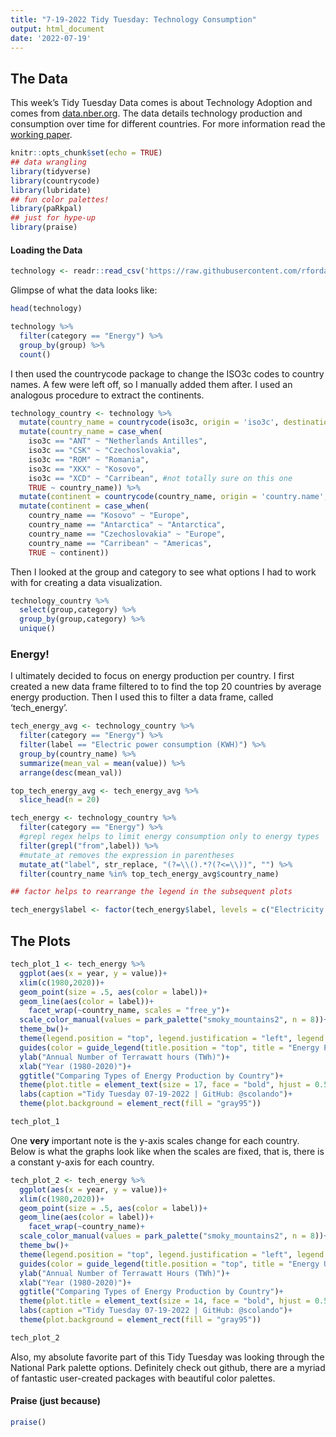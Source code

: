 ```yaml
---
title: "7-19-2022 Tidy Tuesday: Technology Consumption"
output: html_document
date: '2022-07-19'
---
```


## The Data

This week's Tidy Tuesday Data comes is about Technology Adoption and comes from [data.nber.org](https://data.nber.org/data-appendix/w15319/). The data details technology production and consumption over time for different countries. For more information read the [working paper](https://www.cgdev.org/sites/default/files/technology-and-development-exploration-data.pdf). 

```r
knitr::opts_chunk$set(echo = TRUE)
## data wrangling
library(tidyverse)
library(countrycode)
library(lubridate)
## fun color palettes!
library(paRkpal)
## just for hype-up
library(praise)
```

#### Loading the Data

```r
technology <- readr::read_csv('https://raw.githubusercontent.com/rfordatascience/tidytuesday/master/data/2022/2022-07-19/technology.csv')
```
Glimpse of what the data looks like:

```r
head(technology)
```
```r
technology %>%
  filter(category == "Energy") %>%
  group_by(group) %>%
  count()
```


I then used the countrycode package to change the ISO3c codes to country names. A few were left off, so I manually added them after. I used an analogous procedure to extract the continents.  

```r
technology_country <- technology %>%
  mutate(country_name = countrycode(iso3c, origin = 'iso3c', destination = 'country.name')) %>%
  mutate(country_name = case_when(
    iso3c == "ANT" ~ "Netherlands Antilles",
    iso3c == "CSK" ~ "Czechoslovakia",
    iso3c == "ROM" ~ "Romania",
    iso3c == "XKX" ~ "Kosovo",
    iso3c == "XCD" ~ "Carribean", #not totally sure on this one
    TRUE ~ country_name)) %>%
  mutate(continent = countrycode(country_name, origin = 'country.name', destination = 'continent')) %>%
  mutate(continent = case_when(
    country_name == "Kosovo" ~ "Europe",
    country_name == "Antarctica" ~ "Antarctica",
    country_name == "Czechoslovakia" ~ "Europe",
    country_name == "Carribean" ~ "Americas",
    TRUE ~ continent))
```

Then I looked at the group and category to see what options I had to work with for creating a data visualization.

```r
technology_country %>%
  select(group,category) %>%
  group_by(group,category) %>%
  unique()
```

### Energy!

I ultimately decided to focus on energy production per country. I first created a new data frame filtered to to find the top 20 countries by average energy production. Then I used this to filter a data frame, called 'tech_energy'. 

```r
tech_energy_avg <- technology_country %>%
  filter(category == "Energy") %>%
  filter(label == "Electric power consumption (KWH)") %>%
  group_by(country_name) %>%
  summarize(mean_val = mean(value)) %>%
  arrange(desc(mean_val)) 

top_tech_energy_avg <- tech_energy_avg %>%
  slice_head(n = 20)
```

```r
tech_energy <- technology_country %>%
  filter(category == "Energy") %>%
  #grepl regex helps to limit energy consumption only to energy types
  filter(grepl("from",label)) %>%
  #mutate_at removes the expression in parentheses
  mutate_at("label", str_replace, "(?=\\().*?(?<=\\))", "") %>%
  filter(country_name %in% top_tech_energy_avg$country_name)

## factor helps to rearrange the legend in the subsequent plots

tech_energy$label <- factor(tech_energy$label, levels = c("Electricity from coal ", "Electricity from oil ", "Electricity from gas ", "Electricity from nuclear ", "Electricity from hydro ", "Electricity from wind ", "Electricity from solar ", "Electricity from other renewables "))
```

## The Plots

```r
tech_plot_1 <- tech_energy %>%
  ggplot(aes(x = year, y = value))+
  xlim(c(1980,2020))+
  geom_point(size = .5, aes(color = label))+
  geom_line(aes(color = label))+
    facet_wrap(~country_name, scales = "free_y")+
  scale_color_manual(values = park_palette("smoky_mountains2", n = 8))+
  theme_bw()+
  theme(legend.position = "top", legend.justification = "left", legend.title = element_text(face = "bold"), title = element_text(size = 15), legend.text = element_text(color = "black",size = 11), axis.title = element_text(face = "bold"), legend.background = element_rect(fill = "gray95"), axis.text = element_text(color = "black"), strip.text = element_text(color = "black", face = "bold"))+
  guides(color = guide_legend(title.position = "top", title = "Energy Production Type"))+
  ylab("Annual Number of Terrawatt hours (TWh)")+
  xlab("Year (1980-2020)")+
  ggtitle("Comparing Types of Energy Production by Country")+
  theme(plot.title = element_text(size = 17, face = "bold", hjust = 0.5))+
  labs(caption ="Tidy Tuesday 07-19-2022 | GitHub: @scolando")+
  theme(plot.background = element_rect(fill = "gray95"))

tech_plot_1
```

One **very** important note is the y-axis scales change for each country. Below is what the graphs look like when the scales are fixed, that is, there is a constant y-axis for each country.

```r
tech_plot_2 <- tech_energy %>%
  ggplot(aes(x = year, y = value))+
  xlim(c(1980,2020))+
  geom_point(size = .5, aes(color = label))+
  geom_line(aes(color = label))+
    facet_wrap(~country_name)+
  scale_color_manual(values = park_palette("smoky_mountains2", n = 8))+
  theme_bw()+
  theme(legend.position = "top", legend.justification = "left", legend.title = element_text(face = "bold"), title = element_text(size = 15), legend.text = element_text(color = "black",size = 11), axis.title = element_text(face = "bold"), legend.background = element_rect(fill = "gray95"), axis.text = element_text(color = "black"), strip.text = element_text(color = "black", face = "bold"))+
  guides(color = guide_legend(title.position = "top", title = "Energy Usage Type"))+
  ylab("Annual Number of Terrawatt Hours (TWh)")+
  xlab("Year (1980-2020)")+
  ggtitle("Comparing Types of Energy Production by Country")+
  theme(plot.title = element_text(size = 14, face = "bold", hjust = 0.5))+
  labs(caption ="Tidy Tuesday 07-19-2022 | GitHub: @scolando")+
  theme(plot.background = element_rect(fill = "gray95"))

tech_plot_2
```

Also, my absolute favorite part of this Tidy Tuesday was looking through the National Park palette options. Definitely check out github, there are a myriad of fantastic user-created packages with beautiful color palettes. 


#### Praise (just because)

```r
praise()
```

